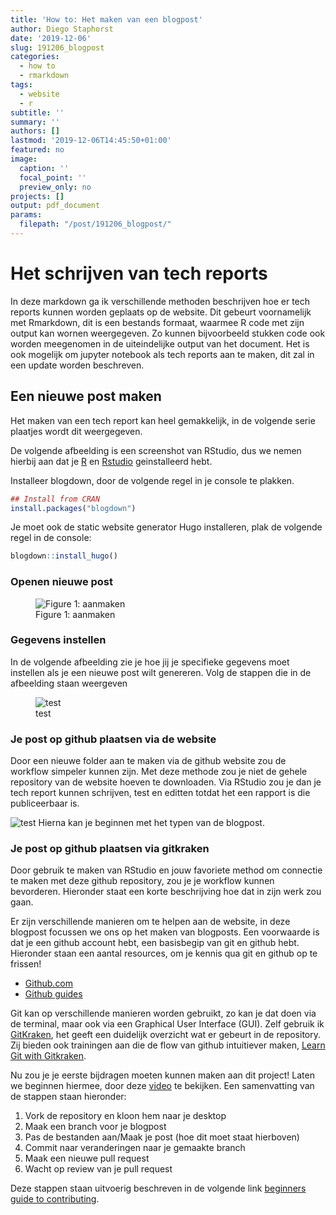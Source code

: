 ```yaml
---
title: 'How to: Het maken van een blogpost'
author: Diego Staphorst
date: '2019-12-06'
slug: 191206_blogpost
categories:
  - how to
  - rmarkdown
tags:
  - website
  - r
subtitle: ''
summary: ''
authors: []
lastmod: '2019-12-06T14:45:50+01:00'
featured: no
image:
  caption: ''
  focal_point: ''
  preview_only: no
projects: []
output: pdf_document
params:
  filepath: "/post/191206_blogpost/"
---
```


<!-- https://mikeyharper.uk/migrating-to-blogdown/ -->
<!-- https://yutani.rbind.io/post/2017-10-25-blogdown-custom/ -->
<!-- https://alison.rbind.io/post/2019-02-21-hugo-page-bundles/ -->

# Het schrijven van tech reports
In deze markdown ga ik verschillende methoden beschrijven hoe er tech reports kunnen worden geplaats op de website. Dit gebeurt voornamelijk met Rmarkdown, dit is een bestands formaat, waarmee R code met zijn output kan wornen weergegeven. Zo kunnen bijvoorbeeld stukken code ook worden meegenomen in de uiteindelijke output van het document. Het is ook mogelijk om jupyter notebook als tech reports aan te maken, dit zal in een update worden beschreven.

## Een nieuwe post maken
Het maken van een tech report kan heel gemakkelijk, in de volgende serie plaatjes wordt dit weergegeven.

De volgende afbeelding is een screenshot van RStudio, dus we nemen hierbij aan dat je [R](https://www.r-project.org) en [Rstudio](https://www.rstudio.com) geinstalleerd hebt.

Installeer blogdown, door de volgende regel in je console te plakken.

```r
## Install from CRAN
install.packages("blogdown")
```

Je moet ook de static website generator Hugo installeren, plak de volgende regel in de console:

```r
blogdown::install_hugo()
```


### Openen nieuwe post
![Figure 1: aanmaken ](../static/nieuwe_post1.png)

### Gegevens instellen
In de volgende afbeelding zie je hoe jij je specifieke gegevens moet instellen als je een nieuwe post wilt genereren. Volg de stappen die in de afbeelding staan weergeven

![test](../static/nieuwe_post2.png)

### Je post op github plaatsen via de website
Door een nieuwe folder aan te maken via de github website zou de workflow simpeler kunnen zijn. Met deze methode zou je niet de gehele repository van de website hoeven te downloaden. Via RStudio zou je dan je tech report kunnen schrijven, test en editten totdat het een rapport is die publiceerbaar is.

![test](../static/nieuwe_post.png)
Hierna kan je beginnen met het typen van de blogpost.

### Je post op github plaatsen via gitkraken
Door gebruik te maken van RStudio en jouw favoriete method om connectie te maken met deze github repository, zou je je workflow kunnen bevorderen. Hieronder staat een korte beschrijving hoe dat in zijn werk zou gaan.

Er zijn verschillende manieren om te helpen aan de website, in deze blogpost focussen we ons op het maken van blogposts. Een voorwaarde is dat je een github account hebt, een basisbegip van git en github hebt. Hieronder staan een aantal resources, om je kennis qua git en github op te frissen!

* [Github.com](https://github.com)
* [Github guides](https://guides.github.com/)

Git kan op verschillende manieren worden gebruikt, zo kan je dat doen via de terminal, maar ook via een Graphical User Interface (GUI). Zelf gebruik ik [GitKraken](https://www.gitkraken.com/), het geeft een duidelijk overzicht wat er gebeurt in de repository.  Zij bieden ook trainingen aan die de flow van github intuitiever maken, [Learn Git with Gitkraken](https://www.gitkraken.com/learn-git).

Nu zou je je eerste bijdragen moeten kunnen maken aan dit project! Laten we beginnen hiermee, door deze [video](https://www.youtube.com/watch?v=j_qpzND5yAg) te bekijken. Een samenvatting van de stappen staan hieronder:

1. Vork de repository en kloon hem naar je desktop
2. Maak een branch voor je blogpost
3. Pas de bestanden aan/Maak je post (hoe dit moet staat hierboven)
4. Commit naar veranderingen naar je gemaakte branch
5. Maak een nieuwe pull request
6. Wacht op review van je pull request

Deze stappen staan uitvoerig beschreven in de volgende link [beginners guide to contributing](https://akrabat.com/the-beginners-guide-to-contributing-to-a-github-project/).

